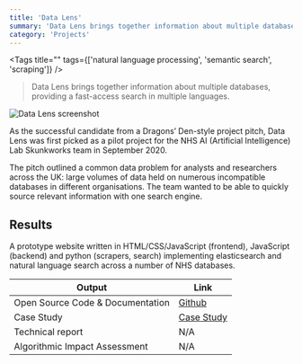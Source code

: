 ```yaml
---
title: 'Data Lens'
summary: 'Data Lens brings together information about multiple databases, providing a fast-access search in multiple languages.'
category: 'Projects'
---
```


<Tags title="" tags={['natural language processing', 'semantic search', 'scraping']} />

> Data Lens brings together information about multiple databases, providing a fast-access search in multiple languages.

![Data Lens screenshot](images/data-lens.png)

As the successful candidate from a Dragons’ Den-style project pitch, Data Lens was first picked as a pilot project for the NHS AI (Artificial Intelligence) Lab Skunkworks team in September 2020.

The pitch outlined a common data problem for analysts and researchers across the UK: large volumes of data held on numerous incompatible databases in different organisations. The team wanted to be able to quickly source relevant information with one search engine.

## Results

A prototype website written in HTML/CSS/JavaScript (frontend), JavaScript (backend) and python (scrapers, search) implementing elasticsearch and natural language search across a number of NHS databases.

Output|Link
---|---
Open Source Code & Documentation|[Github](https://github.com/nhsx/skunkworks-data-lens)
Case Study|[Case Study](https://www.nhsx.nhs.uk/ai-lab/explore-all-resources/develop-ai/data-lens-a-fast-access-data-search-in-multiple-languages/)
Technical report|N/A
Algorithmic Impact Assessment|N/A